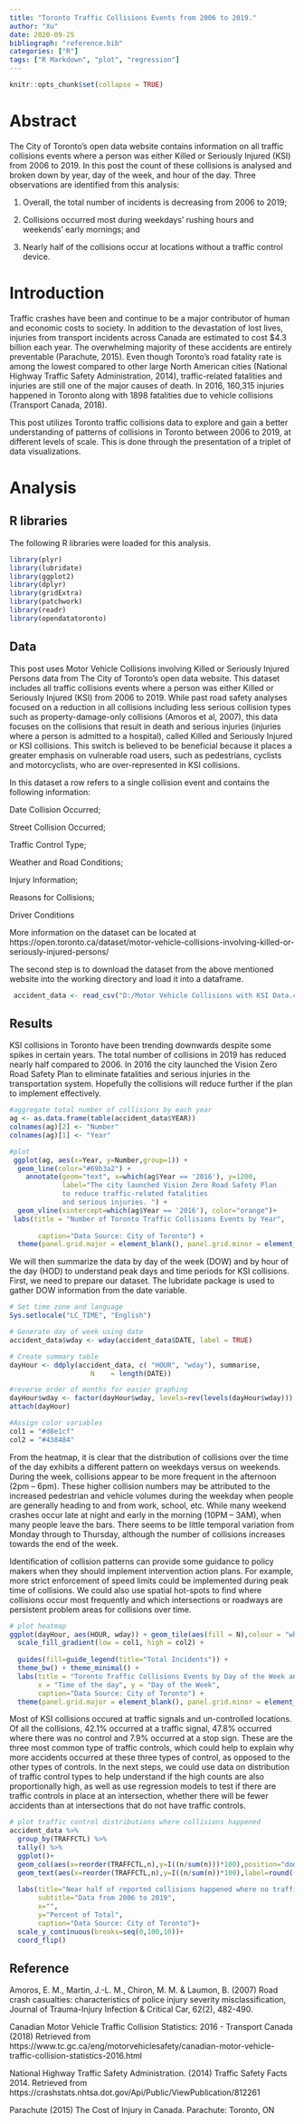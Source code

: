 ```yaml
---
title: "Toronto Traffic Collisions Events from 2006 to 2019."
author: "Xu"
date: 2020-09-25
bibliograph: "reference.bib"
categories: ["R"]
tags: ["R Markdown", "plot", "regression"]
---
```


```r
knitr::opts_chunk$set(collapse = TRUE)
```

# Abstract

The City of Toronto's open data website contains information on all traffic collisions events where a person was either Killed or Seriously Injured (KSI) from 2006 to 2019. In this post the count of these collisions is analysed and broken down by year, day of the week, and hour of the day. Three observations are identified from this analysis:

1. Overall, the total number of incidents is decreasing from 2006 to 2019;

2. Collisions occurred most during weekdays' rushing hours and weekends' early mornings; and

3. Nearly half of the collisions occur at locations without a traffic control device. 

# Introduction

Traffic crashes have been and continue to be a major contributor of human and economic costs to society. In addition to the devastation of lost lives, injuries from transport incidents across Canada are estimated to cost $4.3 billion each year. The overwhelming majority of these accidents are entirely preventable (Parachute, 2015). Even though Toronto’s road fatality rate is among the lowest compared to other large North American cities (National Highway Traffic Safety Administration, 2014), traffic-related fatalities and injuries are still one of the major causes of death. In 2016, 160,315 injuries happened in Toronto along with 1898 fatalities due to vehicle collisions (Transport Canada, 2018).

This post utilizes Toronto traffic collisions data to explore and gain a better understanding of patterns of collisions in Toronto between 2006 to 2019, at different levels of scale. This is done through the presentation of a triplet of data visualizations.

# Analysis

## R libraries
The following R libraries were loaded for this analysis.
```r
library(plyr)
library(lubridate)
library(ggplot2)
library(dplyr)
library(gridExtra)
library(patchwork)
library(readr)
library(opendatatoronto)
```

## Data

This post uses Motor Vehicle Collisions involving Killed or Seriously Injured Persons data from The City of Toronto’s open data website. This dataset includes all traffic collisions events where a person was either Killed or Seriously Injured (KSI) from 2006 to 2019. While past road safety analyses focused on a reduction in all collisions including less serious collision types such as property-damage-only collisions (Amoros et al, 2007), this data focuses on the collisions that result in death and serious injuries (injuries where a person is admitted to a hospital), called Killed and Seriously Injured or KSI collisions. This switch is believed to be beneficial because it places a greater emphasis on vulnerable road users, such as pedestrians, cyclists and motorcyclists, who are over-represented in KSI collisions.

In this dataset a row refers to a single collision event and contains the following information:

Date Collision Occurred;

Street Collision Occurred;

Traffic Control Type;

Weather and Road Conditions;

Injury Information;

Reasons for Collisions;

Driver Conditions

More information on the dataset can be located at https://open.toronto.ca/dataset/motor-vehicle-collisions-involving-killed-or-seriously-injured-persons/

The second step is to download the dataset from the above mentioned website into the working directory and load it into a dataframe.

```r

 accident_data <- read_csv("D:/Motor Vehicle Collisions with KSI Data.csv")
```
## Results

KSI collisions in Toronto have been trending downwards despite some spikes in certain years. The total number of collisions in 2019 has reduced nearly half compared to 2006. In 2016 the city launched the Vision Zero Road Safety Plan to eliminate fatalities and serious injuries in the transportation system. Hopefully the collisions will reduce further if the plan to implement effectively.
```r
#aggregate total number of collisions by each year
ag <- as.data.frame(table(accident_data$YEAR))
colnames(ag)[2] <- "Number"
colnames(ag)[1] <- "Year"

#plot
 ggplot(ag, aes(x=Year, y=Number,group=1)) +
  geom_line(color="#69b3a2") +
    annotate(geom="text", x=which(ag$Year == '2016'), y=1200, 
             label="The city launched Vision Zero Road Safety Plan 
             to reduce traffic-related fatalities 
             and serious injuries. ") +
  geom_vline(xintercept=which(ag$Year == '2016'), color="orange")+
 labs(title = "Number of Toronto Traffic Collisions Events by Year",
      
       caption="Data Source: City of Toronto") +
  theme(panel.grid.major = element_blank(), panel.grid.minor = element_blank())

```

We will then summarize the data by day of the week (DOW) and by hour of the day (HOD) to understand peak days and time periods for KSI collisions. First, we need to prepare our dataset. The lubridate package is used to gather DOW information from the date variable.

```r

# Set time zone and language
Sys.setlocale("LC_TIME", "English")

# Generate day of week using date
accident_data$wday <- wday(accident_data$DATE, label = TRUE)

# Create summary table
dayHour <- ddply(accident_data, c( "HOUR", "wday"), summarise,
                    N    = length(DATE))

#reverse order of months for easier graphing
dayHour$wday <- factor(dayHour$wday, levels=rev(levels(dayHour$wday)))
attach(dayHour)

#Assign color variables
col1 = "#d8e1cf" 
col2 = "#438484"
```

From the heatmap, it is clear that the distribution of collisions over the time of the day exhibits a different pattern on weekdays versus on weekends. During the week, collisions appear to be more frequent in the afternoon (2pm – 6pm). These
higher collision numbers may be attributed to the increased pedestrian and vehicle volumes during the weekday when people are generally heading to and from work, school, etc. While many weekend crashes occur late at night and early in the morning (10PM – 3AM), when many people leave the bars. There seems to be little temporal variation from Monday through to Thursday, although the number of collisions increases towards the end of the week.

Identification of collision patterns can provide some guidance to policy makers when they should implement intervention action plans. For example, more strict enforcement of speed limits could be implemented during peak time of collisions. We could also use spatial hot-spots to find where collisions occur most frequently and which intersections or roadways are persistent problem areas for collisions over time.

```r
# plot heatmap
ggplot(dayHour, aes(HOUR, wday)) + geom_tile(aes(fill = N),colour = "white", na.rm = TRUE) +
  scale_fill_gradient(low = col1, high = col2) + 
    
  guides(fill=guide_legend(title="Total Incidents")) +
  theme_bw() + theme_minimal() + 
  labs(title = "Toronto Traffic Collisions Events by Day of the Week and Time of the Week",
       x = "Time of the day", y = "Day of the Week",
       caption="Data Source: City of Toronto") +
  theme(panel.grid.major = element_blank(), panel.grid.minor = element_blank())
```

Most of KSI collisions occured at traffic signals and un-controlled locations. Of all the collisions, 42.1% occurred at a traffic signal, 47.8% occurred where there was no control and 7.9% occurred at a stop sign. These are the three most common type of traffic controls, which could help to explain why more accidents occurred at these three types of control, as opposed to the other types of controls. In the next steps, we could use data on distribution of traffic control types to help understand if the high counts are also proportionally high, as well as use regression models to test if there are traffic controls in place at an intersection, whether there will be fewer accidents than at intersections that do not have traffic controls.

```r
# plot traffic control distributions where collisions happened
accident_data %>%
  group_by(TRAFFCTL) %>%
  tally() %>%
  ggplot()+
  geom_col(aes(x=reorder(TRAFFCTL,n),y=I((n/sum(n)))*100),position="dodge",fill="#69b3a2")+
  geom_text(aes(x=reorder(TRAFFCTL,n),y=I((n/sum(n))*100),label=round((n/sum(n))*100,1),hjust=+1.2),colour="black")+
 
  labs(title="Near half of reported collisions happened where no traffic controls exist",
       subtitle="Data from 2006 to 2019",
       x="",
       y="Percent of Total",
       caption="Data Source: City of Toronto")+
  scale_y_continuous(breaks=seq(0,100,10))+
  coord_flip()

```

## Reference

Amoros, E. M., Martin, J.-L. M., Chiron, M. M. & Laumon, B. (2007) Road  crash  casualties: characteristics of police injury severity misclassification, Journal of Trauma-Injury Infection & Critical Car, 62(2), 482-490.

Canadian Motor Vehicle Traffic Collision Statistics: 2016 - Transport Canada (2018) Retrieved from https://www.tc.gc.ca/eng/motorvehiclesafety/canadian-motor-vehicle-traffic-collision-statistics-2016.html

National Highway Traffic Safety Administration. (2014) Traffic Safety Facts 2014. Retrieved from https://crashstats.nhtsa.dot.gov/Api/Public/ViewPublication/812261

Parachute (2015) The Cost of Injury in Canada. Parachute: Toronto, ON





